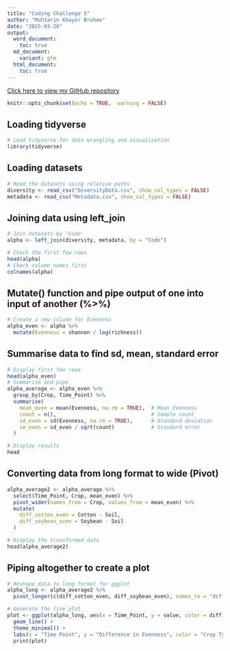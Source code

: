 ---
title: "Coding Challenge 5"
author: "Muhtarin Khayer Brohee"
date: "2025-03-20"
output:
  word_document:
    toc: true
  md_document:
    variant: gfm
  html_document:
    toc: true
---
[Click here to view my GitHub repository](https://github.com/mzb0226/PLPA_6820/tree/main/Coding_Challenge_5)

```{r setup, include=FALSE}
knitr::opts_chunk$set(echo = TRUE,  warning = FALSE)
```
## **Loading tidyverse**
```{r load_module, include=TRUE, warning=FALSE}
# Load tidyverse for data wrangling and visualization
library(tidyverse)
```
## **Loading datasets**
```{r load_data, include=TRUE, warning=FALSE}
# Read the datasets using relative paths
diversity <- read_csv("DiversityData.csv", show_col_types = FALSE)
metadata <- read_csv("Metadata.csv", show_col_types = FALSE)
```
## **Joining data using left_join**
```{r join_data, include=TRUE, echo= TRUE, warning=FALSE}
# Join datasets by 'Code'
alpha <- left_join(diversity, metadata, by = "Code")

# Check the first few rows
head(alpha)
# Check column names first
colnames(alpha)
```
## **Mutate() function and pipe output of one into input of another (%>%)**
```{r mutate_data, include=TRUE, echo= TRUE, warning=FALSE}
# Create a new column for Evenness
alpha_even <- alpha %>%
  mutate(Evenness = shannon / log(richness))
```
## **Summarise data to find sd, mean, standard error**
```{r summarise_data, include=TRUE, echo= TRUE, warning=FALSE}
# Display first few rows
head(alpha_even)
# Summarise and pipe
alpha_average <- alpha_even %>%
  group_by(Crop, Time_Point) %>%
  summarise(
    mean_even = mean(Evenness, na.rm = TRUE),  # Mean Evenness
    count = n(),                               # Sample count
    sd_even = sd(Evenness, na.rm = TRUE),      # Standard deviation
    se_even = sd_even / sqrt(count)            # Standard error
  )

# Display results
head
```
## **Converting data from long format to wide (Pivot)**
```{r pivoting_data, include=TRUE, echo= TRUE, warning=FALSE}
alpha_average2 <- alpha_average %>%
  select(Time_Point, Crop, mean_even) %>%
  pivot_wider(names_from = Crop, values_from = mean_even) %>%
  mutate(
    diff_cotton_even = Cotton - Soil,
    diff_soybean_even = Soybean - Soil
  )

# Display the transformed data
head(alpha_average2)
```

## **Piping altogether to create a plot**
```{r plot_data, include=TRUE, echo= TRUE, warning=FALSE}
# Reshape data to long format for ggplot
alpha_long <- alpha_average2 %>%
  pivot_longer(c(diff_cotton_even, diff_soybean_even), names_to = "diff")

# Generate the line plot
plot <- ggplot(alpha_long, aes(x = Time_Point, y = value, color = diff)) +
  geom_line() +
  theme_minimal() +
  labs(x = "Time Point", y = "Difference in Evenness", color = "Crop Type")
  print(plot)
```


